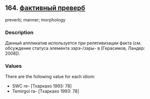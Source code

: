 ## 164. <a href =  'https://agricolamz.github.io/The_Circassian_Isoglosses_Database/164.html' target='_blank'>фактивный преверб</a>
preverb; manner; morphology

### Description

Данный аппликатив используется при релятивизации факта (см. обсуждение статуса элемента зэрэ-/зэры- в [Герасимов, Ландер: 2008]).

### Values
There are the following value for each idiom:

* SWC  re- [Тхаркахо 1993: 78] 
* Temirgoi  rə- [Тхаркахо 1993: 78] 

